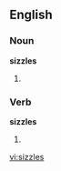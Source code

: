 ==English==
===Noun===
'''sizzles'''
# {{plural of|[[sizzle]]}}

===Verb===
'''sizzles'''
# {{third-person singular of|[[sizzle]]}}

[[vi:sizzles]]